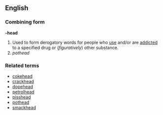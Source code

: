 ==English==
===Combining form===
'''-head'''

#Used to form derogatory words for people who [[use]] and/or are [[addicted]] to a specified drug or (''figuratively'') other substance.
#''pothead''

===Related terms===
*[[cokehead]]
*[[crackhead]]
*[[dopehead]]
*[[petrolhead]]
*[[pisshead]]
*[[pothead]]
*[[smackhead]]